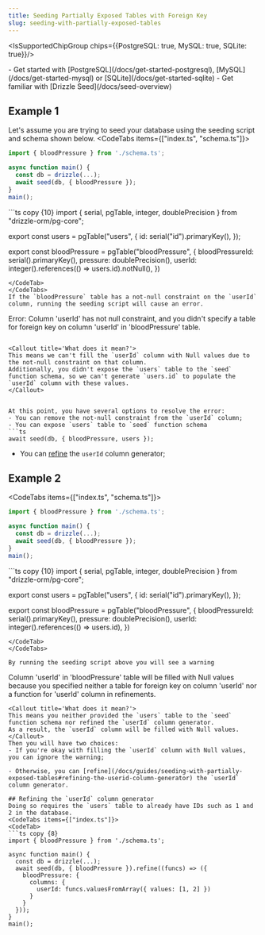 ```yaml
---
title: Seeding Partially Exposed Tables with Foreign Key
slug: seeding-with-partially-exposed-tables
---
```



<IsSupportedChipGroup chips={{PostgreSQL: true, MySQL: true, SQLite: true}}/>

<Prerequisites>
- Get started with [PostgreSQL](/docs/get-started-postgresql), [MySQL](/docs/get-started-mysql) or [SQLite](/docs/get-started-sqlite)
- Get familiar with [Drizzle Seed](/docs/seed-overview)
</Prerequisites>

## Example 1
Let's assume you are trying to seed your database using the seeding script and schema shown below.
<CodeTabs items={["index.ts", "schema.ts"]}>
<CodeTab>
```ts
import { bloodPressure } from './schema.ts';

async function main() {
  const db = drizzle(...);
  await seed(db, { bloodPressure });
}
main();

```
</CodeTab>

<CodeTab>
```ts copy {10}
import { serial, pgTable, integer, doublePrecision } from "drizzle-orm/pg-core";

export const users = pgTable("users", {
    id: serial("id").primaryKey(),
});

export const bloodPressure = pgTable("bloodPressure", {
	bloodPressureId: serial().primaryKey(),
	pressure: doublePrecision(),
	userId: integer().references(() => users.id).notNull(),
})
```
</CodeTab>
</CodeTabs>
If the `bloodPressure` table has a not-null constraint on the `userId` column, running the seeding script will cause an error.

```
Error: Column 'userId' has not null constraint, 
and you didn't specify a table for foreign key on column 'userId' in 'bloodPressure' table.
```

<Callout title='What does it mean?'>
This means we can't fill the `userId` column with Null values due to the not-null constraint on that column. 
Additionally, you didn't expose the `users` table to the `seed` function schema, so we can't generate `users.id` to populate the `userId` column with these values.
</Callout>


At this point, you have several options to resolve the error:
- You can remove the not-null constraint from the `userId` column;
- You can expose `users` table to `seed` function schema
```ts 
await seed(db, { bloodPressure, users });
```
- You can [refine](/docs/guides/seeding-with-partially-exposed-tables#refining-the-userid-column-generator) the `userId` column generator;

## Example 2

<CodeTabs items={["index.ts", "schema.ts"]}>
<CodeTab>
```ts
import { bloodPressure } from './schema.ts';

async function main() {
  const db = drizzle(...);
  await seed(db, { bloodPressure });
}
main();

```
</CodeTab>

<CodeTab>
```ts copy {10}
import { serial, pgTable, integer, doublePrecision } from "drizzle-orm/pg-core";

export const users = pgTable("users", {
    id: serial("id").primaryKey(),
});

export const bloodPressure = pgTable("bloodPressure", {
	bloodPressureId: serial().primaryKey(),
	pressure: doublePrecision(),
	userId: integer().references(() => users.id),
})
```
</CodeTab>
</CodeTabs>

By running the seeding script above you will see a warning
```
Column 'userId' in 'bloodPressure' table will be filled with Null values
because you specified neither a table for foreign key on column 'userId' 
nor a function for 'userId' column in refinements.
```
<Callout title='What does it mean?'>
This means you neither provided the `users` table to the `seed` function schema nor refined the `userId` column generator. 
As a result, the `userId` column will be filled with Null values.
</Callout>
Then you will have two choices:
- If you're okay with filling the `userId` column with Null values, you can ignore the warning;

- Otherwise, you can [refine](/docs/guides/seeding-with-partially-exposed-tables#refining-the-userid-column-generator) the `userId` column generator. 

## Refining the `userId` column generator
Doing so requires the `users` table to already have IDs such as 1 and 2 in the database.
<CodeTabs items={["index.ts"]}>
<CodeTab>
```ts copy {8}
import { bloodPressure } from './schema.ts';

async function main() {
  const db = drizzle(...);
  await seed(db, { bloodPressure }).refine((funcs) => ({
    bloodPressure: {
      columns: {
        userId: funcs.valuesFromArray({ values: [1, 2] })
      }
    }
  }));
}
main();

```
</CodeTab>
</CodeTabs>